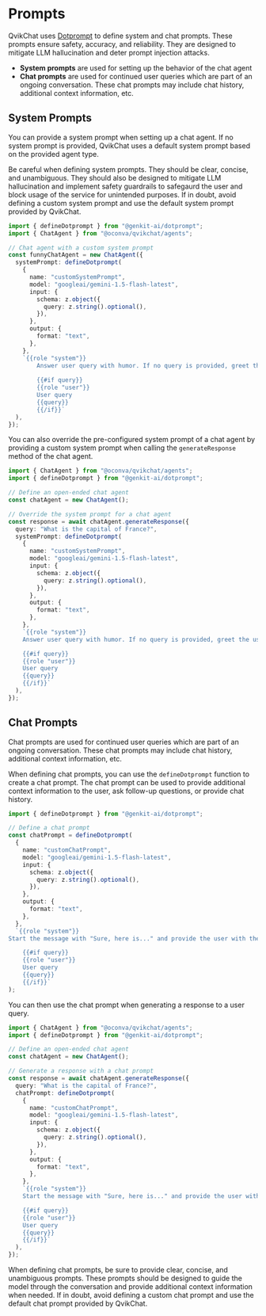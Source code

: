 # Prompts

QvikChat uses [Dotprompt](https://firebase.google.com/docs/genkit/dotprompt.md) to define system and chat prompts. These prompts ensure safety, accuracy, and reliability. They are designed to mitigate LLM hallucination and deter prompt injection attacks.

- **System prompts** are used for setting up the behavior of the chat agent
- **Chat prompts** are used for continued user queries which are part of an ongoing conversation. These chat prompts may include chat history, additional context information, etc.

## System Prompts

You can provide a system prompt when setting up a chat agent. If no system prompt is provided, QvikChat uses a default system prompt based on the provided agent type.

Be careful when defining system prompts. They should be clear, concise, and unambiguous. They should also be designed to mitigate LLM hallucination and implement safety guardrails to safegaurd the user and block usage of the service for unintended purposes. If in doubt, avoid defining a custom system prompt and use the default system prompt provided by QvikChat.

```typescript copy
import { defineDotprompt } from "@genkit-ai/dotprompt";
import { ChatAgent } from "@oconva/qvikchat/agents";

// Chat agent with a custom system prompt
const funnyChatAgent = new ChatAgent({
  systemPrompt: defineDotprompt(
    {
      name: "customSystemPrompt",
      model: "googleai/gemini-1.5-flash-latest",
      input: {
        schema: z.object({
          query: z.string().optional(),
        }),
      },
      output: {
        format: "text",
      },
    },
    `{{role "system"}}
		Answer user query with humor. If no query is provided, greet the user with a funny message.
		
		{{#if query}}
		{{role "user"}}
		User query
		{{query}}
		{{/if}}`
  ),
});
```

You can also override the pre-configured system prompt of a chat agent by providing a custom system prompt when calling the `generateResponse` method of the chat agent.

```typescript copy {10-31}
import { ChatAgent } from "@oconva/qvikchat/agents";
import { defineDotprompt } from "@genkit-ai/dotprompt";

// Define an open-ended chat agent
const chatAgent = new ChatAgent();

// Override the system prompt for a chat agent
const response = await chatAgent.generateResponse({
  query: "What is the capital of France?",
  systemPrompt: defineDotprompt(
    {
      name: "customSystemPrompt",
      model: "googleai/gemini-1.5-flash-latest",
      input: {
        schema: z.object({
          query: z.string().optional(),
        }),
      },
      output: {
        format: "text",
      },
    },
    `{{role "system"}}
    Answer user query with humor. If no query is provided, greet the user with a funny message.

    {{#if query}}
    {{role "user"}}
    User query
    {{query}}
    {{/if}}`
  ),
});
```

## Chat Prompts

Chat prompts are used for continued user queries which are part of an ongoing conversation. These chat prompts may include chat history, additional context information, etc.

When defining chat prompts, you can use the `defineDotprompt` function to create a chat prompt. The chat prompt can be used to provide additional context information to the user, ask follow-up questions, or provide chat history.

```typescript copy
import { defineDotprompt } from "@genkit-ai/dotprompt";

// Define a chat prompt
const chatPrompt = defineDotprompt(
  {
    name: "customChatPrompt",
    model: "googleai/gemini-1.5-flash-latest",
    input: {
      schema: z.object({
        query: z.string().optional(),
      }),
    },
    output: {
      format: "text",
    },
  },
  `{{role "system"}}
Start the message with "Sure, here is..." and provide the user with the requested information.

    {{#if query}}
    {{role "user"}}
    User query
    {{query}}
    {{/if}}`
);
```

You can then use the chat prompt when generating a response to a user query.

```typescript copy {10-31}
import { ChatAgent } from "@oconva/qvikchat/agents";
import { defineDotprompt } from "@genkit-ai/dotprompt";

// Define an open-ended chat agent
const chatAgent = new ChatAgent();

// Generate a response with a chat prompt
const response = await chatAgent.generateResponse({
  query: "What is the capital of France?",
  chatPrompt: defineDotprompt(
    {
      name: "customChatPrompt",
      model: "googleai/gemini-1.5-flash-latest",
      input: {
        schema: z.object({
          query: z.string().optional(),
        }),
      },
      output: {
        format: "text",
      },
    },
    `{{role "system"}}
    Start the message with "Sure, here is..." and provide the user with the requested information.

    {{#if query}}
    {{role "user"}}
    User query
    {{query}}
    {{/if}}`
  ),
});
```

When defining chat prompts, be sure to provide clear, concise, and unambiguous prompts. These prompts should be designed to guide the model through the conversation and provide additional context information when needed. If in doubt, avoid defining a custom chat prompt and use the default chat prompt provided by QvikChat.
